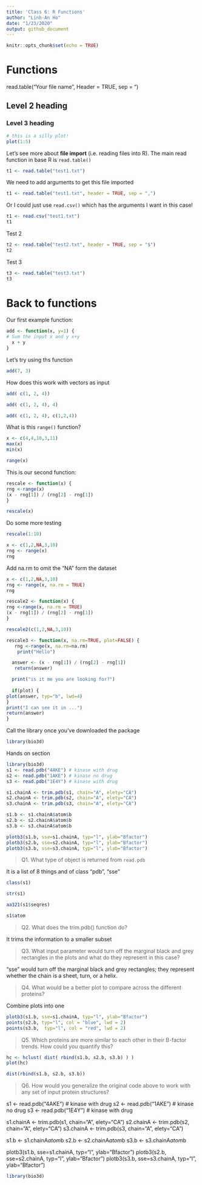 ```yaml
---
title: 'Class 6: R Functions'
author: "Linh-An Ho"
date: "1/23/2020"
output: github_document
---
```


```r
knitr::opts_chunk$set(echo = TRUE)
```

# Functions 
read.table("Your file name", Header = TRUE, sep = "\t")

## Level 2 heading

### Level 3 heading

```r
# this is a silly plot!
plot(1:5)
```

Let's see more about **file import** (i.e. reading files into R). The main read function in base R is `read.table()`


```r
t1 <- read.table("test1.txt")
```

We need to add arguments to get this file imported

```r
t1 <- read.table("test1.txt", header = TRUE, sep = ",")
```

Or I could just use `read.csv()` which has the arguments I want in this case!
```r
t1 <- read.csv("test1.txt")
t1
```

Test 2
```r
t2 <- read.table("test2.txt", header = TRUE, sep = "$")
t2
```

Test 3
```r
t3 <- read.table("test3.txt")
t3
```

# Back to functions

Our first example function:

```r
add <- function(x, y=1) {
# Sum the input x and y x+y
  x + y
}
```

Let's try using ths function

```r
add(7, 3)
```

How does this work with vectors as input

```r
add( c(1, 2, 4))
```

```r
add( c(1, 2, 4), 4)
```

```r
add( c(1, 2, 4), c(1,2,4))
```

What is this `range()` function?
```r
x <- c(4,4,10,3,11)
max(x)
min(x)
```

```r
range(x)
```

This is our second function:
```r
rescale <- function(x) {
rng <-range(x)
(x - rng[1]) / (rng[2] - rng[1])
}
```

```r
rescale(x)
```

Do some more testing
```r
rescale(1:10)
```

```r
x <- c(1,2,NA,3,10)
rng <- range(x)
rng
```

Add na.rm to omit the "NA" form the dataset
```r
x <- c(1,2,NA,3,10)
rng <- range(x, na.rm = TRUE)
rng
```

```r
rescale2 <- function(x) {
rng <-range(x, na.rm = TRUE)
(x - rng[1]) / (rng[2] - rng[1])
}
```

```r
rescale2(c(1,2,NA,3,10))
```

```r
rescale3 <- function(x, na.rm=TRUE, plot=FALSE) {
   rng <-range(x, na.rm=na.rm)
    print("Hello")

  answer <- (x - rng[1]) / (rng[2] - rng[1])
   return(answer)

  print("is it me you are looking for?")
  
  if(plot) {
plot(answer, typ="b", lwd=4)
}
print("I can see it in ...") 
return(answer)
}
```

Call the library once you've downloaded the package
```r
library(bio3d)
```

Hands on section
```r
library(bio3d)
s1 <- read.pdb("4AKE") # kinase with drug
s2 <- read.pdb("1AKE") # kinase no drug
s3 <- read.pdb("1E4Y") # kinase with drug

s1.chainA <- trim.pdb(s1, chain="A", elety="CA")
s2.chainA <- trim.pdb(s2, chain="A", elety="CA")
s3.chainA <- trim.pdb(s3, chain="A", elety="CA")

s1.b <- s1.chainA$atom$b
s2.b <- s2.chainA$atom$b
s3.b <- s3.chainA$atom$b

plotb3(s1.b, sse=s1.chainA, typ="l", ylab="Bfactor")
plotb3(s2.b, sse=s2.chainA, typ="l", ylab="Bfactor")
plotb3(s3.b, sse=s3.chainA, typ="l", ylab="Bfactor")
```


> Q1. What type of object is returned from `read.pdb`

It is a list of 8 things and of class "pdb", "sse"
```r
class(s1)
```

```r
str(s1)
```

```r
aa321(s1$seqres)
```

```r
s1$atom
```

> Q2. What does the trim.pdb() function do?

It trims the information to a smaller subset

> Q3. What input parameter would turn off the marginal black and grey rectangles in the plots and what do they represent in this case?

"sse" would turn off the marginal black and grey rectangles; they represent whether the chain is a sheet, turn, or a helix.

> Q4. What would be a better plot to compare across the different proteins?

Combine plots into one
```r
plotb3(s1.b, sse=s1.chainA, typ="l", ylab="Bfactor")
points(s2.b, typ="l", col = "blue", lwd = 2)
points(s3.b,  typ="l", col = "red", lwd = 2)
```

> Q5. Which proteins are more similar to each other in their B-factor trends. How could you quantify this?

```r
hc <- hclust( dist( rbind(s1.b, s2.b, s3.b) ) )
plot(hc)
```

```r
dist(rbind(s1.b, s2.b, s3.b))
```


> Q6. How would you generalize the original code above to work with any set of input protein structures?
  
  
s1 <- read.pdb("4AKE") # kinase with drug
s2 <- read.pdb("1AKE") # kinase no drug
s3 <- read.pdb("1E4Y") # kinase with drug

s1.chainA <- trim.pdb(s1, chain="A", elety="CA")
s2.chainA <- trim.pdb(s2, chain="A", elety="CA")
s3.chainA <- trim.pdb(s3, chain="A", elety="CA")

s1.b <- s1.chainA$atom$b
s2.b <- s2.chainA$atom$b
s3.b <- s3.chainA$atom$b

plotb3(s1.b, sse=s1.chainA, typ="l", ylab="Bfactor")
plotb3(s2.b, sse=s2.chainA, typ="l", ylab="Bfactor")
plotb3(s3.b, sse=s3.chainA, typ="l", ylab="Bfactor")  
  
  
```r
library(bio3d)

```

